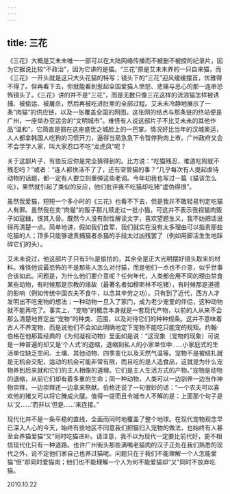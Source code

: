 ```yaml
---
---
---
```

title: 三花
---




《三花》大概是艾未未唯一一部可以在大陆网络传播而不被删不被控的纪录片，因为它据说比较“不政治”，因为它讲的是猫。“三花”原是艾未未养的一只自来猫，而《三花》一开头就是这只大头花猫的特写；镜头下的“三花”迎风缓缓摆首，优雅得不得了。但再看下去，你就能看到惹起全国爱猫人愤怒、悲痛与恶心的那一连串恐怖镜头了。《三花》讲的并不是“三花”，而是无数只像三花这样的流浪猫怎样被诱捕、被偷运、被屠杀，然后再被吃进肚里的全部过程。艾未未冷静地展示了一条“肉猫”的供应链，以及一张覆盖全国的网图。这张网的结点与那条链的终站便是广州，一座举办亚运会的“文明城市”。难怪有人说这部片子不比艾未未的其他作品“温和”，它简直是掴在这座盛世之城脸上的一巴掌。情况好比当年的汉城奥运，人人都拿韩国人吃狗的习惯开刀，逼得当局急急下令暂停狗肉上市。广州政府又会不会学学人家，叫大家忍口不吃“龙虎凤”呢？

关于这部片子，有些反应你是完全猜得到的。比方说：“吃猫残忍，难道吃狗就不残忍吗？”或者：“连人都快活不了了，还有空管猫的事？”几乎每次有人提起虐待动物的话题，都一定有人要立刻重弹这些老调。今年初我也写过一篇《猫该怎么吃》，果然就引起了类似的反应，他们批评我不吃猫却吃猪“虚伪得很”。

虽然我爱猫，短短一个多小时的《三花》也看不下去，但是我并不敢轻易判定吃猫人有罪。虽然我在卖“肉猫”的贩子那儿赎走过一批小猫，可这并不表示我视猫肉贩子如寇雠，恨其入骨。既然今人没有耐性解读文字，喜欢望题生义，我不妨把话说得再清楚一点。简单地讲，假如我们食荤，我们就实在没有太多理由可以指责那些吃猫的人；顶多只能够谴责捕猫者杀猫的手段太过凶残罢了（例如用脚活生生地踩碎它们的头）。

艾未未说过，他这部片子只有5％是偷拍的，其余全是正大光明摆好镜头取来的材料。难怪他说最恐怖的不是那些人怎么对付猫，而是他们一点也不介意，似乎世事合该如此。问题是，为什么他们要介意呢？任何年代，人类都会用不同的理由禁食某些动物，有时候那是宗教的缘故（最著名者如穆斯林不吃猪），有时候那是道德的影响（例如传统中国农夫不食牛，以念其辛劳之功）。只有到了近代，西方人才发明出不吃宠物的想法；一种动物一旦入了家门，成为老少宠爱的伴侣，这种动物就不能再吃了。事实上，“宠物”的概念本身就是一套现代产物，以前的人从来不会那么清楚地界定出“宠物”的种类、范围，以及对待它们的种种规条。这并不意味着古人不养宠物，而是说他们不会如此明确地定下宠物不能吃只能宠的规矩。约翰·伯格在他那篇经典的《为何凝视动物》里面如是说：“这现象（宠物的现象）可说是一种普遍的却又是‘个人式’的退缩，退缩到私人的小家单位中……小家庭式的生活单位缺乏空间、土壤、其他动物、四季变化以及天然气温等。宠物不是被结扎就是无机会交配，运动的机会可能非常有限，而且吃的是人造食品，这就是为什么宠物养到后来就和它们的主人相像的道理。它们是主人生活方式的产物。”宠物是动物的退缩，从前它们却有着多重的生命；同一种动物，人类可以一边驯养一边当作神物崇拜，一边崇拜还一边拿来祭献。伯格还说了一句很妙的话：“一个农夫可以喜欢他的猪又可以将它腌成火腿。值得一提而且令城市人不解的是：上面那个句子是以‘又……’而非以‘但是……’来连接。”

现代化并不是一条平稳的直线，全面而同时地覆盖了整个地球。在现代宠物观念早已深入人心的今天，始终有些地区不同意我们把猫归入宠物的做法，也始终有人甚至会养猫爱猫“又”同时吃猫进补。请注意，我不以为现代一定要比前代好，更不相信现代化只有一种道路。也许广州街头那些满嘴老猫肉的汉子正处在我们熟悉的现代之外，说不定他们家自己也养过猫呢。问题只在于我们不能理解一个人怎能爱猫“但”却同时爱猫肉；他们也不能理解一个人为何不能爱猫却“又”同时不放弃吃猫。





2010.10.22